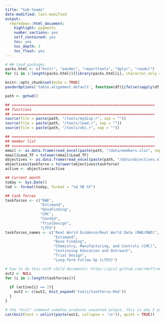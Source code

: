 ```yaml
---
title: "Sub-teams"
date-modified: last-modified
output: 
  rmarkdown::html_document:
    highlight: pygments
    number_sections: yes
    self_contained: yes
    toc: yes
    toc_depth: 3
    toc_float: yes
---
```




```r
# ## load packages
packs.html <- c("knitr", "pander", "reporttools", "dplyr", "readxl")
for (i in 1:length(packs.html)){library(packs.html[i], character.only = TRUE)}

knitr::opts_chunk$set(echo = TRUE)
panderOptions('table.alignment.default', function(df){ifelse(sapply(df, is.numeric), 'right', 'left')})

path <- getwd()

## =================================================================
## functions
## =================================================================
source(file = paste(path, "/tools/mydisp.r", sep = ""))
source(file = paste(path, "/tools/lead.r", sep = ""))
source(file = paste(path, "/tools/obj.r", sep = ""))

## =================================================================
## member list
## =================================================================
email <- as.data.frame(read_excel(paste(path, "/data/members.xlsx", sep = ""), col_types = NULL))
email$Lead_TF = tolower(email$Lead_TF)
objectives <- as.data.frame(read_excel(paste(path, "/data/objectives.xlsx", sep = ""), col_types = NULL))
objectives$taskforce = tolower(objectives$taskforce)
active <- objectives$active

## Current month
today <- Sys.Date()
tod <- format(today, format = "%d %B %Y")

## task forces
taskforces <- c("RWE", 
                "Estimand",	
                "DoseFinding",
                "CMC",	
                "ContEd",	
                "TrialDesign",	
                "LTFU")
taskforces_names <- c("Real World Evidence/Real World Data (RWE/RWD)",
                      "Estimand",
                      "Dose Finding",
                      "Chemistry, Manufacturing, and Controls (CMC)",
                      "Continuing Education and Outreach",
                      "Trial Design",
                      "Long-Term Follow Up (LTFU)")
```



```r
# how to do this with child documents: https://gist.github.com/rmoff/a043676a2f084b81a434
out2 <- NULL
for (i in 1:length(taskforces)){
  
  if (active[i] == 2){
    out2 <- c(out2, knit_expand('tools/taskforce.Rmd'))
  }
}

# the "knit" command somehow produces unwanted output, this is why I assign its output to a and use a separate chunk to display a
cat(knit(text = unlist(paste(out2, collapse = '\n')), quiet = TRUE))
```

